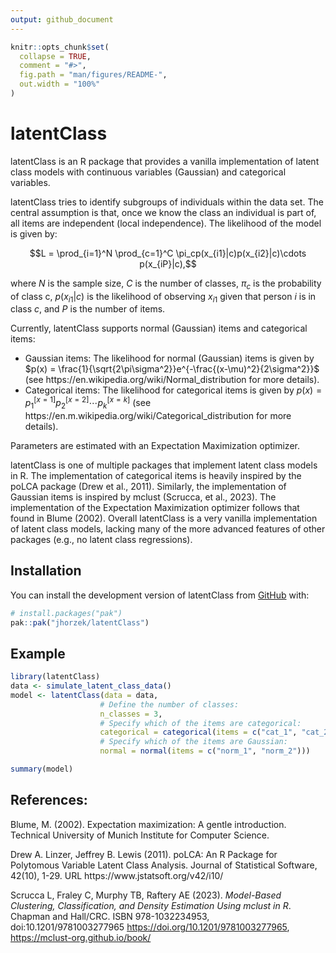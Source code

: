 ```yaml
---
output: github_document
---
```


<!-- README.md is generated from README.Rmd. Please edit that file -->

```r
knitr::opts_chunk$set(
  collapse = TRUE,
  comment = "#>",
  fig.path = "man/figures/README-",
  out.width = "100%"
)
```

# latentClass

<!-- badges: start -->
<!-- badges: end -->

latentClass is an R package that provides a vanilla implementation of latent class models with continuous variables (Gaussian) and categorical variables.

latentClass tries to identify subgroups of individuals within the data set. The
central assumption is that, once we know the class an individual is part of,
all items are independent (local independence). The likelihood of the model
is given by:

$$L = \prod_{i=1}^N \prod_{c=1}^C \pi_cp(x_{i1}|c)p(x_{i2}|c)\cdots p(x_{iP}|c),$$

where $N$ is the sample size, $C$ is the number of classes, $\pi_c$ is the
probability of class c, $p(x_{i1}|c)$ is the likelihood of observing
$x_{i1}$ given that person $i$ is in class $c$, and $P$ is the number of items.

Currently, latentClass supports normal (Gaussian) items and categorical items:

- Gaussian items: The likelihood for normal (Gaussian) items is given by $p(x) = \frac{1}{\sqrt{2\pi\sigma^2}}e^{-\frac{(x-\mu)^2}{2\sigma^2}}$ (see https://en.wikipedia.org/wiki/Normal_distribution for more details).
- Categorical items: The likelihood for categorical items is given by $p(x) = p_1^{[x=1]}p_2^{[x=2]}\cdots p_k^{[x=k]}$ (see https://en.m.wikipedia.org/wiki/Categorical_distribution for more details).

Parameters are estimated with an Expectation Maximization optimizer.

latentClass is one of multiple packages that implement latent class models
in R. The implementation of categorical items is heavily inspired by the poLCA
package (Drew et al., 2011). Similarly, the implementation of Gaussian items
is inspired by mclust (Scrucca, et al., 2023).
The implementation of the Expectation Maximization
optimizer follows that found in Blume (2002). Overall latentClass is a very
vanilla implementation of latent class models, lacking many of the more advanced
features of other packages (e.g., no latent class regressions).

## Installation

You can install the development version of latentClass from [GitHub](https://github.com/) with:

``` r
# install.packages("pak")
pak::pak("jhorzek/latentClass")
```

## Example

```r
library(latentClass)
data <- simulate_latent_class_data()
model <- latentClass(data = data,
                    # Define the number of classes:
                    n_classes = 3,
                    # Specify which of the items are categorical:
                    categorical = categorical(items = c("cat_1", "cat_2")),
                    # Specify which of the items are Gaussian:
                    normal = normal(items = c("norm_1", "norm_2")))

summary(model)
```

## References:

Blume, M. (2002). Expectation maximization: A gentle introduction. Technical University of Munich Institute for Computer Science.

Drew A. Linzer, Jeffrey B. Lewis (2011). poLCA: An R Package for Polytomous Variable
Latent Class Analysis. Journal of Statistical Software, 42(10), 1-29. URL
https://www.jstatsoft.org/v42/i10/

Scrucca L, Fraley C, Murphy TB, Raftery AE (2023). _Model-Based Clustering,
Classification, and Density Estimation Using mclust in R_. Chapman and Hall/CRC. ISBN
978-1032234953, doi:10.1201/9781003277965 <https://doi.org/10.1201/9781003277965>,
<https://mclust-org.github.io/book/>
